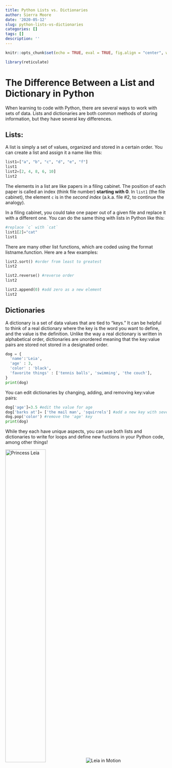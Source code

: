 ```yaml
---
title: Python Lists vs. Dictionaries
author: Sierra Moore
date: '2020-05-12'
slug: python-lists-vs-dictionaries
categories: []
tags: []
description: ''
---
```

```r
knitr::opts_chunk$set(echo = TRUE, eval = TRUE, fig.align = "center", warning = F, message = F, R.options=list(max.print=100))
```
```r
library(reticulate)
```
# The Difference Between a List and Dictionary in Python

When learning to code with Python, there are several ways to work with sets of data. Lists and dictionaries are both common methods of storing information, but they have several key differences. 

## __Lists__:
A list is simply a set of values, organized and stored in a certain order.
You can create a list and assign it a name like this:
```python
list1=["a", "b", "c", "d", "e", "f"]
list1
list2=[2, 4, 8, 6, 10]
list2
```
The elements in a list are like papers in a filing cabinet. The position of each paper is called an index (think file number) __starting with 0__. In `list1` (the file cabinet), the element `c` is in the *second index* (a.k.a. file #2, to continue the analogy). 

In a filing cabinet, you could take one paper out of a given file and replace it with a different one. You can do the same thing with lists in Python like this:
```python
#replace `c` with `cat`
list1[2]="cat"
list1
```
There are many other list functions, which are coded using the format listname.function. Here are a few examples:
```python
list2.sort() #order from least to greatest
list2

list2.reverse() #reverse order
list2

list2.append(0) #add zero as a new element
list2
```

## __Dictionaries__
A dictionary is a set of data values that are tied to "keys." It can be helpful to think of a real dictionary where the key is the word you want to define, and the value is the definition. Unlike the way a real dictionary is written in alphabetical order, dictionaries are unordered meaning that the key:value pairs are stored not stored in a designated order.  
```python
dog = {
  'name':'Leia',
  'age' : 3,
  'color' : 'black',
  'favorite things' : ['tennis balls', 'swimming', 'the couch'],
}
print(dog)
```
You can edit dictionaries by changing, adding, and removing key:value pairs:
```python
dog['age']=3.5 #edit the value for age
dog['barks at']= ['the mail man', 'squirrels'] #add a new key with several values
dog.pop('color') #remove the 'age' key
print(dog)
```

While they each have unique aspects, you can use both lists and dictionaries to write for loops and define new fuctions in your Python code, among other things! 

![Princess Leia](/blog/2020-05-12-python-lists-vs-dictionaries_files/IMG_6756.jpeg){width=50% height=50%}![Leia in Motion](/blog/2020-05-12-python-lists-vs-dictionaries_files/IMG_6817.jpeg){width=%40 height=%40}